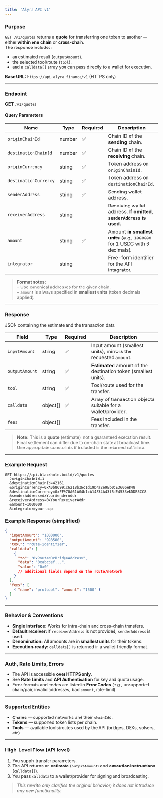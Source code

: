 ```yaml
---
title: 'Alyra API v1'
---
```


### Purpose

`GET /v1/quotes` returns a **quote** for transferring one token to another — either **within one chain** or **cross-chain**.  
The response includes:

- an estimated result (`outputAmount`),
- the selected tool/route (`tool`),
- and a `calldata[]` array you can pass directly to a wallet for execution.

**Base URL:** `https://api.alyra.finance/v1` (HTTPS only)

---

### Endpoint

**GET** `/v1/quotes`

#### Query Parameters

| Name                  | Type   | Required | Description                                                                |
| --------------------- | ------ | -------- | -------------------------------------------------------------------------- |
| `originChainId`       | number | ✅ | Chain ID of the **sending** chain.                                         |
| `destinationChainId`  | number | ✅ | Chain ID of the **receiving** chain.                                       |
| `originCurrency`      | string | ✅ | Token address on `originChainId`.                                          |
| `destinationCurrency` | string | ✅ | Token address on `destinationChainId`.                                     |
| `senderAddress`       | string | ✅ | Sending wallet address.                                                    |
| `receiverAddress`     | string |  | Receiving wallet address. **If omitted, `senderAddress` is used.**         |
| `amount`              | string | ✅ | Amount **in smallest units** (e.g., `1000000` for 1 USDC with 6 decimals). |
| `integrator`          | string |  | Free-form identifier for the API integrator.                               |

> **Format notes:**  
> – Use canonical addresses for the given chain.  
> – `amount` is always specified in **smallest units** (token decimals applied).

---

### Response

JSON containing the estimate and the transaction data.

| Field          | Type      | Required | Description                                                     |
| -------------- | --------- | -------- | --------------------------------------------------------------- |
| `inputAmount`  | string    | ✅ | Input amount (smallest units), mirrors the requested `amount`.  |
| `outputAmount` | string    | ✅ | **Estimated** amount of the destination token (smallest units). |
| `tool`         | string    | ✅ | Tool/route used for the transfer.                               |
| `calldata`     | object[]  | ✅ | Array of transaction objects suitable for a wallet/provider.    |
| `fees`         | object[]  |  | Fees included in the transfer.                                  |

> **Note:** This is a **quote** (estimate), not a guaranteed execution result. Final settlement can differ due to on-chain state at broadcast time. Use appropriate constraints if included in the returned `calldata`.

---

### Example Request

```http
GET https://api.blackhole.build/v1/quotes
  ?originChainId=1
  &destinationChainId=42161
  &originCurrency=0xA0b86991c6218b36c1d19D4a2e9Eb0cE3606eB48
  &destinationCurrency=0xFF970A61A04b1cA14834A43f5dE4533eBDDB5CC8
  &senderAddress=0xYourSenderAddr
  &receiverAddress=0xYourReceiverAddr
  &amount=1000000
  &integrator=your-app
```

### Example Response (simplified)

```JSON
{
  "inputAmount": "1000000",
  "outputAmount": "998500",
  "tool": "route-identifier",
  "calldata": [
    {
      "to": "0xRouterOrBridgeAddress",
      "data": "0xabcdef...",
      "value": "0x0"
      // additional fields depend on the route/network
    }
  ],
  "fees": [
    { "name": "protocol", "amount": "1500" }
  ]
}
```

---

### Behavior & Conventions

- **Single interface:** Works for intra-chain and cross-chain transfers.  
- **Default receiver:** If `receiverAddress` is not provided, `senderAddress` is used.  
- **Denomination:** All amounts are in **smallest units** for their tokens.  
- **Execution-ready:** `calldata[]` is returned in a wallet-friendly format.

---

### Auth, Rate Limits, Errors

- The API is accessible **over HTTPS only**.  
- See **Rate Limits** and **API Authentication** for key and quota usage.  
- Error formats and codes are listed in **Error Codes** (e.g., unsupported chain/pair, invalid addresses, bad `amount`, rate-limit)

---

### Supported Entities

- **Chains** — supported networks and their `chainId`s.  
- **Tokens** — supported token lists per chain.  
- **Tools** — available tools/routes used by the API (bridges, DEXs, solvers, etc).

---

### High-Level Flow (API level)

1. You supply transfer parameters.  
2. The API returns an **estimate** (`outputAmount`) and **execution instructions** (`calldata[]`).  
3. You pass `calldata` to a wallet/provider for signing and broadcasting.

> *This rewrite only clarifies the original behavior; it does not introduce any new functionality.*
